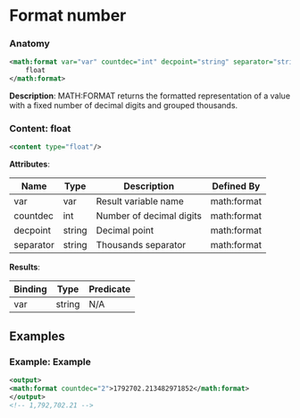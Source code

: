 # Format number

### Anatomy

```xml
<math:format var="var" countdec="int" decpoint="string" separator="string">
    float
</math:format>
```

 **Description**:
 MATH:FORMAT returns the formatted representation of a value with a fixed number of decimal digits and grouped thousands.

### Content: float

```xml
<content type="float"/>
```

**Attributes**:

| Name | Type | Description | Defined By |
| ---- | ---- | ----------- | ---------- |
| var | var | Result variable name | math:format |
| countdec | int | Number of decimal digits | math:format |
| decpoint | string | Decimal point | math:format |
| separator | string | Thousands separator | math:format |


**Results**:

| Binding | Type | Predicate |
| ------- | ---- | --------- |
| var | string | N/A |


## Examples

### Example: Example

```xml
<output>
<math:format countdec="2">1792702.213482971852</math:format>
</output>
<!-- 1,792,702.21 -->
```

